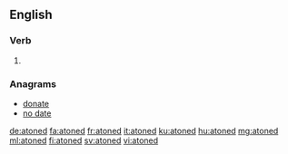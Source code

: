==English==

===Verb===
{{head|en|verb form}}

# {{en-past of|atone}}

===Anagrams===
* [[donate#English|donate]]
* [[no date#English|no date]]

[[de:atoned]]
[[fa:atoned]]
[[fr:atoned]]
[[it:atoned]]
[[ku:atoned]]
[[hu:atoned]]
[[mg:atoned]]
[[ml:atoned]]
[[fi:atoned]]
[[sv:atoned]]
[[vi:atoned]]